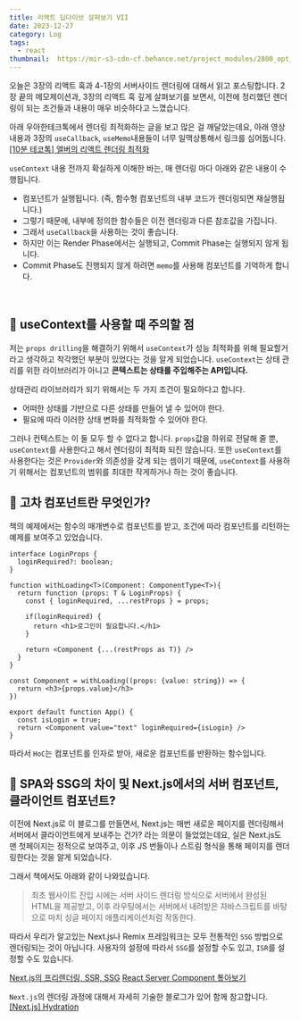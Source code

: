 ```yaml
---
title: 리액트 딥다이브 살펴보기 VII
date: 2023-12-27
category: Log
tags:
  - react
thumbnail: 	https://mir-s3-cdn-cf.behance.net/project_modules/2800_opt_1/9ab9aa181070185.65156726848b6.jpg
---
```


오늘은 3장의 리액트 훅과 4-1장의 서버사이드 렌더링에 대해서 읽고 포스팅합니다.
2장 끝의 메모제이션과, 3장의 리액트 훅 깊게 살펴보기를 보면서, 이전에 정리했던 렌더링이 되는 조건들과 내용이 매우 비슷하다고 느꼈습니다.

아래 우아한테크톡에서 렌더링 최적화하는 글을 보고 많은 걸 깨달았는데요, 아래 영상 내용과 3장의 `useCallback`, `useMemo`내용들이 너무 일맥상통해서 링크를 심어둡니다.
[[10분 테코톡] 앨버의 리액트 렌더링 최적화](https://youtu.be/1YAWshEGU6g?si=sTbEOLtZfX-CqTH_)

`useContext` 내용 전까지 확실하게 이해한 바는,
매 렌더링 마다 아래와 같은 내용이 수행됩니다.

- 컴포넌트가 실행됩니다. (즉, 함수형 컴포넌트의 내부 코드가 렌더링되면 재실행됩니다.)
- 그렇기 때문에, 내부에 정의한 함수들은 이전 렌더링과 다른 참조값을 가집니다.
- 그래서 `useCallback`을 사용하는 것이 좋습니다.
- 하지만 이는 Render Phase에서는 실행되고, Commit Phase는 실행되지 않게 됩니다.
- Commit Phase도 진행되지 않게 하려면 `memo`를 사용해 컴포넌트를 기억하게 합니다.
<br/>

## 📌 useContext를 사용할 때 주의할 점

저는 `props drilling`을 해결하기 위해서 `useContext`가 성능 최적화를 위해 필요할거라고 생각하고 착각했던 부분이 있었다는 것을 알게 되었습니다. `useContext`는 상태 관리를 위한 라이브러리가 아니고 **콘텍스트는 상태를 주입해주는 API입니다.**

상태관리 라이브러리가 되기 위해서는 두 가지 조건이 필요하다고 합니다.
- 어떠한 상태를 기반으로 다른 상태를 만들어 낼 수 있어야 한다.
- 필요에 따라 이러한 상태 변화를 최적화할 수 있어야 한다.

그러나 컨텍스트는 이 둘 모두 할 수 없다고 합니다. `props`값을 하위로 전달해 줄 뿐, `useContext`를 사용한다고 해서 렌더링이 최적화 되진 않습니다. 또한 `useContext`를 사용한다는 것은 `Provider`와 의존성을 갖게 되는 셈이기 때문에, `useContext`를 사용하기 위해서는 컴포넌트의 범위를 최대한 작게하거나 하는 것이 좋습니다.
<br/>

## 📌 고차 컴포넌트란 무엇인가?

책의 예제에서는 함수의 매개변수로 컴포넌트를 받고, 조건에 따라 컴포넌트를 리턴하는 예제를 보여주고 있었습니다.

```tsx
interface LoginProps {
  loginRequired?: boolean;  
}

function withLoading<T>(Component: ComponentType<T>){
  return function (props: T & LoginProps) {
    const { loginRequired, ...restProps } = props;

    if(loginRequired) {
      return <h1>로그인이 필요합니다.</h1>
    }

    return <Component {...(restProps as T)} />
  }
}

const Component = withLoading((props: {value: string}) => {
  return <h3>{props.value}</h3>
})

export default function App() {
  const isLogin = true;
  return <Component value="text" loginRequired={isLogin} />
}
```

따라서 `HoC`는 컴포넌트를 인자로 받아, 새로운 컴포넌트를 반환하는 함수입니다.
<br/>

## 📌 SPA와 SSG의 차이 및 Next.js에서의 서버 컴포넌트, 클라이언트 컴포넌트?
이전에 Next.js로 이 블로그를 만들면서, Next.js는 매번 새로운 페이지를 렌더링해서 서버에서 클라이언트에게 보내주는 건가? 라는 의문이 들었었는데요, 실은 Next.js도 맨 첫페이지는 정적으로 보여주고, 이후 JS 번들이나 스트림 형식을 통해 페이지를 렌더링한다는 것을 알게 되었습니다.

그래서 책에서도 아래와 같이 나와있습니다.
> 최초 웹사이트 진입 시에는 서버 사이드 렌더링 방식으로 서버에서 완성된 HTML을 제공받고, 이후 라우팅에서는 서버에서 내려받은 자바스크립트를 바탕으로 마치 싱글 페이지 애플리케이션처럼 작동한다.

따라서 우리가 알고있는 Next.js나 Remix 프레임워크는 모두 전통적인 `SSG` 방법으로 렌더링되는 것이 아닙니다.
사용자의 설정에 따라서 `SSG`를 설정할 수도 있고, `ISR`를 설정할 수도 있습니다.


[Next.js의 프리렌더링, SSR, SSG](/log/Nextjs-SSR-SSG)
[React Server Component 톺아보기](/articles/RSC-RCC)

`Next.js`의 렌더링 과정에 대해서 자세히 기술한 블로그가 있어 함께 참고합니다.
[[Next.js] Hydration](https://velog.io/@hamjw0122/Next.js-Hydration)